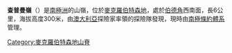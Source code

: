 {{Coord|67|28|S|60|58|E|source:GNIS|display=title}}

'''查普曼嶺'''（{{lang-en|Chapman Ridge}}）是[[南極洲|南極洲]]的山嶺，位於[[麥克羅伯特森地|麥克羅伯特森地]]，處於[[伯德角|伯德角]]西南面，長6公里，海拔高度300米，由[[澳大利亞|澳大利亞]]探險家率領的探險隊發現，現時由[[南極條約體系|南極條約體系]]管理。

{{DEFAULTSORT:Chapman Ridge}}
[[Category:麥克羅伯特森地山脊|Category:麥克羅伯特森地山脊]]


{{MacRobertsonLand-geo-stub}}